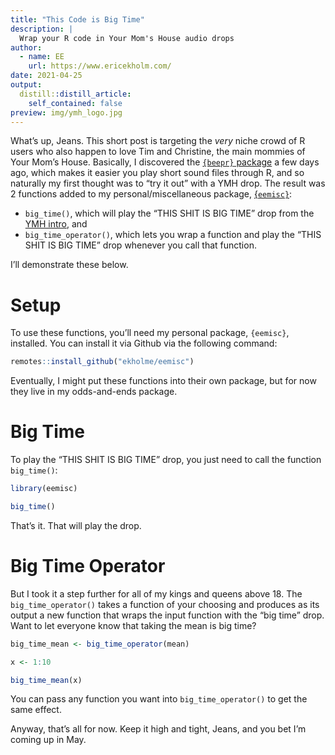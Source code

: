 ```yaml
---
title: "This Code is Big Time"
description: |
  Wrap your R code in Your Mom's House audio drops
author:
  - name: EE
    url: https://www.ericekholm.com/
date: 2021-04-25
output:
  distill::distill_article:
    self_contained: false
preview: img/ymh_logo.jpg
---
```


What's up, Jeans. This short post is targeting the *very* niche crowd of R users who also happen to love Tim and Christine, the main mommies of Your Mom's House. Basically, I discovered the [`{beepr}` package](https://github.com/rasmusab/beepr) a few days ago, which makes it easier you play short sound files through R, and so naturally my first thought was to "try it out" with a YMH drop. The result was 2 functions added to my personal/miscellaneous package, [{`eemisc}`](https://github.com/ekholme/eemisc):

- `big_time()`, which will play the "THIS SHIT IS BIG TIME" drop from the [YMH intro](https://www.youtube.com/watch?v=r-6LamuOl8I), and
- `big_time_operator()`, which lets you wrap a function and play the "THIS SHIT IS BIG TIME" drop whenever you call that function.

I'll demonstrate these below.

# Setup

To use these functions, you'll need my personal package, `{eemisc}`, installed. You can install it via Github via the following command:

```r
remotes::install_github("ekholme/eemisc")
```


Eventually, I might put these functions into their own package, but for now they live in my odds-and-ends package.

# Big Time

To play the "THIS SHIT IS BIG TIME" drop, you just need to call the function `big_time()`:

```r
library(eemisc)

big_time()
```


That's it. That will play the drop.

# Big Time Operator

But I took it a step further for all of my kings and queens above 18. The `big_time_operator()` takes a function of your choosing and produces as its output a new function that wraps the input function with the "big time" drop. Want to let everyone know that taking the mean is big time?

```r
big_time_mean <- big_time_operator(mean)

x <- 1:10

big_time_mean(x)
```


You can pass any function you want into `big_time_operator()` to get the same effect.

Anyway, that's all for now. Keep it high and tight, Jeans, and you bet I'm coming up in May.